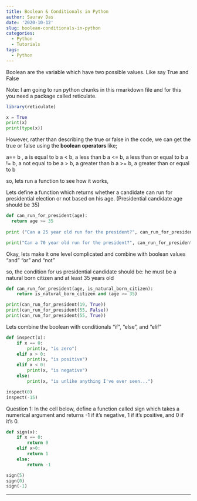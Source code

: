 ```yaml
---
title: Boolean & Conditionals in Python
author: Saurav Das
date: '2020-10-12'
slug: boolean-conditionals-in-python
categories:
  - Python
  - Tutorials
tags:
  - Python
---
```


Boolean are the variable which have two possible values. Like say True and False

Note: I am going to run python chunks in this rmarkdown file and for this you need a package called reticulate.

```r
library(reticulate)
```


```python
x = True
print(x)
print(type(x))
```

However, rather than describing the true or false in the code, we can get the true or false using the <b> boolean operators </b> like;

a== b , a is equal to b
a < b, a less than b
a <= b, a less than or equal to b
a != b, a not equal to be
a > b, a greater than b
a >= b, a greater than or equal to b

so, lets run a function to see how it works,

Lets define a function which returns whether a candidate can run for presidential election or not based on his age. (Presidential candidate age should be 35)

```python
def can_run_for_president(age):
  return age >= 35
  
print ("Can a 25 year old run for the president?", can_run_for_president(25))

print("Can a 70 year old run for the president?", can_run_for_president(70))
```

Okay, lets make it one level complicated and combine with boolean values "and" "or" and "not" 

so, the condition for us presidential candidate should be: he must be a natural born citizen and at least 35 years old

```python
def can_run_for_president(age, is_natural_born_citizen):
    return is_natural_born_citizen and (age >= 35)

print(can_run_for_president(19, True))
print(can_run_for_president(55, False))
print(can_run_for_president(55, True))
```
Lets combine the boolean with conditionals
"if", "else", and "elif"

```python
def inspect(x):
    if x == 0:
        print(x, "is zero")
    elif x > 0:
        print(x, "is positive")
    elif x < 0:
        print(x, "is negative")
    else:
        print(x, "is unlike anything I've ever seen...")

inspect(0)
inspect(-15)
```
Question 1:
In the cell below, define a function called sign which takes a numerical argument and returns -1 if it's negative, 1 if it's positive, and 0 if it's 0.

```python
def sign(x):
    if x == 0:
        return 0
    elif x>0:
        return 1
    else:
        return -1

sign(5)
sign(0)
sign(-1)
```
---
